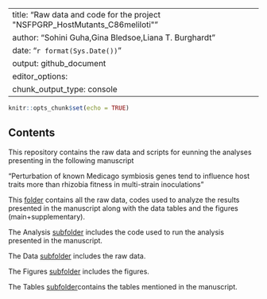 
---
title: "Raw data and code for the project \"NSFPGRP_HostMutants_C86meliloti\""
author: "Sohini Guha,Gina Bledsoe,Liana T. Burghardt"
date: "`r format(Sys.Date())`"
output: github_document
editor_options: 
  chunk_output_type: console
---
```r
knitr::opts_chunk$set(echo = TRUE)
```

## Contents

This repository contains the raw data and scripts for eunning the analyses presenting in the following manuscript

"Perturbation of known Medicago symbiosis genes tend to influence host traits more than rhizobia fitness in multi-strain inoculations"

This [folder](https://github.com/BurghardtLab/HostMutants2021_C86meliloti) contains all the raw data, codes used to analyze the results presented in the manuscript along with the data tables and the figures (main+supplementary).

The Analysis [subfolder](https://github.com/BurghardtLab/HostMutants2021_C86meliloti/tree/main/analysis) includes the code used to run the analysis presented in the manuscript.

The Data [subfolder](https://github.com/BurghardtLab/HostMutants2021_C86meliloti/tree/main/data) includes the raw data.

The Figures [subfolder](https://github.com/BurghardtLab/HostMutants2021_C86meliloti/tree/main/figures) includes the figures.

The Tables [subfolder](https://github.com/BurghardtLab/HostMutants2021_C86meliloti/tree/main/tables)contains the tables mentioned in the manuscript.